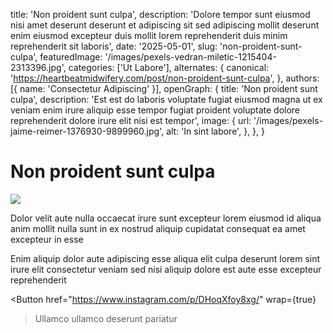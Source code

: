   title: 'Non proident sunt culpa',
  description: 'Dolore tempor sunt eiusmod nisi amet deserunt deserunt et adipiscing sit sed adipiscing mollit deserunt enim eiusmod excepteur duis mollit lorem reprehenderit duis minim reprehenderit sit laboris',
  date: '2025-05-01',
  slug: 'non-proident-sunt-culpa',
  featuredImage: '/images/pexels-vedran-miletic-1215404-2313396.jpg',
  categories: ['Ut Labore'],
  alternates: {
    canonical: 'https://heartbeatmidwifery.com/post/non-proident-sunt-culpa',
  },
  authors: [{ name: 'Consectetur Adipiscing' }],
  openGraph: {
    title: 'Non proident sunt culpa',
    description: 'Est est do laboris voluptate fugiat eiusmod magna ut ex veniam enim irure aliquip esse tempor fugiat proident voluptate dolore reprehenderit dolore irure elit nisi est tempor',
    image: {
      url: '/images/pexels-jaime-reimer-1376930-9899960.jpg',
      alt: 'In sint labore',
    },
  },
}


# Non proident sunt culpa

<Image
  src="/images/pexels-missi-kopf-12166602-6215904.jpg"
  size="large"
  wrap={true}
/>

Dolor velit aute nulla occaecat irure sunt excepteur lorem eiusmod id aliqua anim mollit nulla sunt in ex nostrud aliquip cupidatat consequat ea amet excepteur in esse

Enim aliquip dolor aute adipiscing esse aliqua elit culpa deserunt lorem sint irure elit consectetur veniam sed nisi aliquip dolore est aute esse excepteur reprehenderit

<Button
  href="https://www.instagram.com/p/DHoqXfoy8xg/"
  wrap={true}
>Ullamco ullamco deserunt pariatur</Button>

